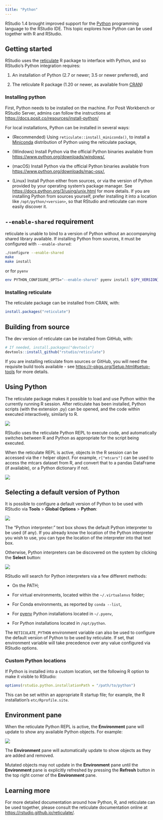 ```yaml
---
title: "Python"
---
```


RStudio 1.4 brought improved support for the [Python](https://www.python.org/) programming language to the RStudio IDE. This topic explores how Python can be used together with R and RStudio.

## Getting started

RStudio uses the [reticulate](https://rstudio.github.io/reticulate/) R package to interface with Python, and so RStudio's Python integration requires:

1.  An installation of Python (2.7 or newer; 3.5 or newer preferred), and

2.  The reticulate R package (1.20 or newer, as available from [CRAN](https://cran.r-project.org/package=reticulate))

### Installing python

First, Python needs to be installed on the machine. For Posit Workbench or RStudio Server, admins can follow the instructions at <https://docs.posit.co/resources/install-python/>

For local installations, Python can be installed in several ways:

-  (Recommended) Using `reticulate::install_miniconda()`, to install a [Miniconda](https://docs.conda.io/en/latest/miniconda.html) distribution of Python using the reticulate package,

-  (Windows) Install Python via the official Python binaries available from <https://www.python.org/downloads/windows/>,

-  (macOS) Install Python via the official Python binaries available from <https://www.python.org/downloads/mac-osx/>,

-  (Linux) Install Python either from sources, or via the version of Python provided by your operating system's package manager. See <https://docs.python.org/3/using/unix.html> for more details. If you are installing Python from sources yourself, prefer installing it into a location like `/opt/python/<version>`, so that RStudio and reticulate can more easily discover it.

::: {.callout-warning}

## `--enable-shared` requirement

reticulate is unable to bind to a version of Python without an accompanying shared library available. If installing Python from sources, it must be configured with `--enable-shared`:

``` bash
./configure --enable-shared
make
make install
```

or for `pyenv`

``` bash
env PYTHON_CONFIGURE_OPTS="--enable-shared" pyenv install ${PY_VERSION}
```

:::



### Installing reticulate

The reticulate package can be installed from CRAN, with:

``` r
install.packages("reticulate")
```

::: {.callout-note}

## Building from source

The dev version of reticulate can be installed from GitHub, with:

```r
# If needed, install.packages("devtools")
devtools::install_github("rstudio/reticulate")
```

If you are installing reticulate from sources or GitHub, you will need the requisite build tools available - see <https://r-pkgs.org/Setup.html#setup-tools> for more details.

:::

## Using Python

The reticulate package makes it possible to load and use Python within the currently running R session. After reticulate has been installed, Python scripts (with the extension .py) can be opened, and the code within executed interactively, similarly to R.

![](images/python-hello-world.png){fig-alt="Screenshot of a simple Python script run via reticulate in the console."}

RStudio uses the reticulate Python REPL to execute code, and automatically switches between R and Python as appropriate for the script being executed.

When the reticulate REPL is active, objects in the R session can be accessed via the r helper object. For example, `r["mtcars"]` can be used to access the mtcars dataset from R, and convert that to a pandas DataFrame (if available), or a Python dictionary if not.


![](images/python-mtcars.png){fig-alt="A screenshot of the console displaying the dataframe contents of 'mtcars' in Python from R"}

## Selecting a default version of Python

It is possible to configure a default version of Python to be used with RStudio via **Tools** > **Global Options** > **Python**:

![](images/python-versions.png){fig-alt="Screenshot of the Global Options > Python menu and choosing a specific Python interpreter."}

The "Python interpreter:" text box shows the default Python interpreter to be used (if any). If you already know the location of the Python interpreter you wish to use, you can type the location of the interpreter into that text box.

Otherwise, Python interpreters can be discovered on the system by clicking the **Select** button:

![](images/python-interpreter.png){fig-alt="Screenshot of the available Python versions on the system"}

RStudio will search for Python interpreters via a few different methods:

-   On the PATH;

-   For virtual environments, located within the `~/.virtualenvs` folder;

-   For Conda environments, as reported by `conda --list`,

-   For [pyenv](https://github.com/pyenv/pyenv) Python installations located in `~/.pyenv`,

-   For Python installations located in `/opt/python`.

The `RETICULATE_PYTHON` environment variable can also be used to configure the default version of Python to be used by reticulate. If set, that environment variable will take precedence over any value configured via RStudio options.

### Custom Python locations

If Python is installed into a custom location, set the following R option to make it visible to RStudio:

``` r
options(rstudio.python.installationPath = "/path/to/python")
```

This can be set within an appropriate R startup file; for example, the R installation's `etc/Rprofile.site`.

## Environment pane

When the reticulate Python REPL is active, the **Environment** pane will update to show any available Python objects. For example:

![](images/python-environment.png){fig-alt="A screenshot of the Environment page, displaying Python specific objects"}

The **Environment** pane will automatically update to show objects as they are added and removed.

Mutated objects may not update in the **Environment** pane until the **Environment** pane is explicitly refreshed by pressing the **Refresh** button in the top right corner of the **Environment** pane.

## Learning more

For more detailed documentation around how Python, R, and reticulate can be used together, please consult the reticulate documentation online at <https://rstudio.github.io/reticulate/>.
